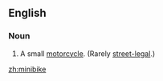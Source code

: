 ==English==
===Noun===
{{en-noun}}
{{wikipedia}}

#A small [[motorcycle]]. (Rarely [[street-legal]].)

[[zh:minibike]]